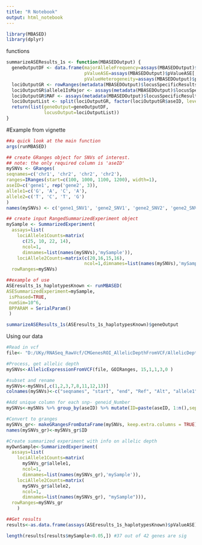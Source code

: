 ---
title: "R Notebook"
output: html_notebook
---

```{r}
library(MBASED)
library(dplyr)
```

functions
```{r}
summarizeASEResults_1s <- function(MBASEDOutput) {
  geneOutputDF <- data.frame(majorAlleleFrequency=assays(MBASEDOutput)$majorAlleleFrequency[,1],
                             pValueASE=assays(MBASEDOutput)$pValueASE[,1],
                             pValueHeterogeneity=assays(MBASEDOutput)$pValueHeterogeneity[,1])
  lociOutputGR <- rowRanges(metadata(MBASEDOutput)$locusSpecificResults)
  lociOutputGR$allele1IsMajor <- assays(metadata(MBASEDOutput)$locusSpecificResults)$allele1IsMajor[,1]
  lociOutputGR$MAF <- assays(metadata(MBASEDOutput)$locusSpecificResults)$MAF[,1]
  lociOutputList <- split(lociOutputGR, factor(lociOutputGR$aseID, levels=unique(lociOutputGR$aseID)))
  return(list(geneOutput=geneOutputDF,
              locusOutput=lociOutputList))
}
```


#Example from vignette
```{r}
##a quick look at the main function
args(runMBASED)

## create GRanges object for SNVs of interest.
## note: the only required column is 'aseID'
mySNVs <- GRanges(
seqnames=c('chr1', 'chr2', 'chr2', 'chr2'),
ranges=IRanges(start=c(100, 1000, 1100, 1200), width=1),
aseID=c('gene1', rep('gene2', 3)),
allele1=c('G', 'A', 'C', 'A'),
allele2=c('T', 'C', 'T', 'G')
)
names(mySNVs) <- c('gene1_SNV1', 'gene2_SNV1', 'gene2_SNV2', 'gene2_SNV3')

## create input RangedSummarizedExperiment object
mySample <- SummarizedExperiment(
  assays=list(
    lociAllele1Counts=matrix(
      c(25, 10, 22, 14),
      ncol=1,
      dimnames=list(names(mySNVs),'mySample')),
    lociAllele2Counts=matrix(c(20,16,15,16),
                             ncol=1,dimnames=list(names(mySNVs),'mySample'))),
  rowRanges=mySNVs)

##example of use
ASEresults_1s_haplotypesKnown <- runMBASED(
ASESummarizedExperiment=mySample,
 isPhased=TRUE,
 numSim=10^6,
 BPPARAM = SerialParam()
 )

summarizeASEResults_1s(ASEresults_1s_haplotypesKnown)$geneOutput
```


Using our data
```{r}
#Read in vcf
file<- "D:/UKy/RNASeq_RawVcf/CMGenesROI_AllelicDepthFromVCF/AllelicDepthFinal_GOIFilteredvcf2.vcf.gz.txt"

#Process, get allelic depth
mySNVs<-AllelicExpressionFromVCF(file, GOIRanges, 15,1,1,3,0 ) 

#subset and rename
mySNVs<-mySNVs[,c(1,2,3,7,8,11,12,13)]
colnames(mySNVs)<-c("seqnames", "start", "end", "Ref", "Alt", "allele1", "allele2", "aseID")

#Add unique column for each snp- geneid_Number
mySNVs<-mySNVs %>% group_by(aseID) %>% mutate(ID=paste(aseID, 1:n(),sep="_")) %>% as.data.frame

#Convert to granges
mySNVs_gr<- makeGRangesFromDataFrame(mySNVs, keep.extra.columns = TRUE)
names(mySNVs_gr)<-mySNVs_gr$ID

#Create summarized experiment with info on allelic depth
myOwnSample<-SummarizedExperiment(
  assays=list(
    lociAllele1Counts=matrix(
      mySNVs_gr$allele1,
      ncol=1,
      dimnames=list(names(mySNVs_gr),'mySample')),
    lociAllele2Counts=matrix(
      mySNVs_gr$allele2,
      ncol=1,
      dimnames=list(names(mySNVs_gr), "mySample"))),
  rowRanges=mySNVs_gr
    )

##Get results
results<-as.data.frame(assays(ASEresults_1s_haplotypesKnown)$pValueASE)

length(results[results$mySample<0.05,]) #37 out of 42 genes are sig

```

